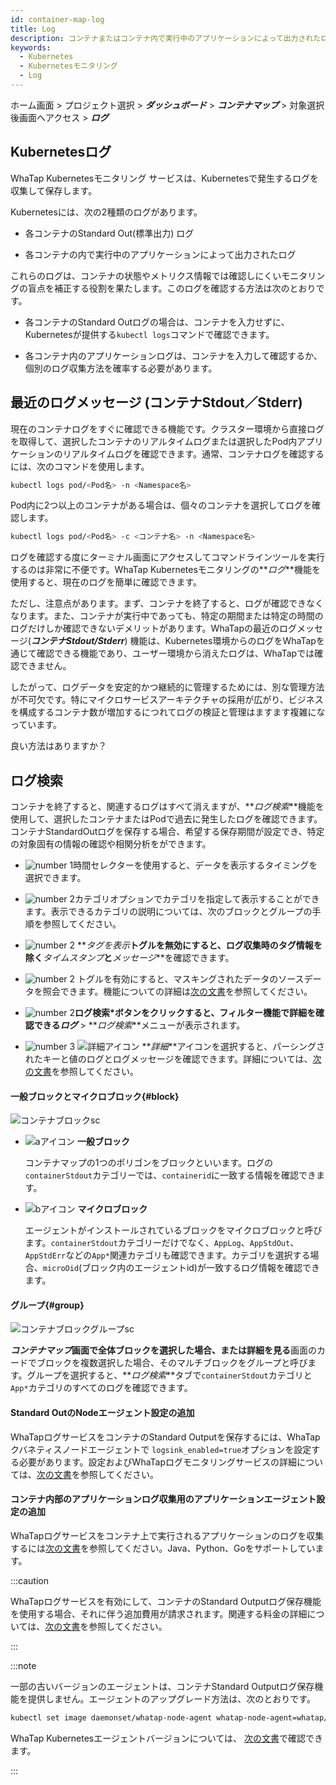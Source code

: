 ```yaml
---
id: container-map-log
title: Log
description: コンテナまたはコンテナ内で実行中のアプリケーションによって出力されたログをすぐに確認できます。
keywords:
  - Kubernetes
  - Kubernetesモニタリング
  - Log
---
```


ホーム画面 > プロジェクト選択 > **_ダッシュボード_** > **_コンテナマップ_** > 対象選択後<Cmdname sid="BTN07712" className="uitext" />画面へアクセス > **_ログ_**

## Kubernetesログ

WhaTap Kubernetesモニタリング サービスは、Kubernetesで発生するログを収集して保存します。 

Kubernetesには、次の2種類のログがあります。

- 各コンテナのStandard Out(標準出力) ログ

- 各コンテナの内で実行中のアプリケーションによって出力されたログ

これらのログは、コンテナの状態やメトリクス情報では確認しにくいモニタリングの盲点を補正する役割を果たします。このログを確認する方法は次のとおりです。

- 各コンテナのStandard Outログの場合は、コンテナを入力せずに、Kubernetesが提供する`kubectl logs`コマンドで確認できます。

- 各コンテナ内のアプリケーションログは、コンテナを入力して確認するか、個別のログ収集方法を確率する必要があります。

## 最近のログメッセージ (コンテナStdout／Stderr)

現在のコンテナログをすぐに確認できる機能です。クラスター環境から直接ログを取得して、選択したコンテナのリアルタイムログまたは選択したPod内アプリケーションのリアルタイムログを確認できます。通常、コンテナログを確認するには、次のコマンドを使用します。

```bash
kubectl logs pod/<Pod名> -n <Namespace名>
```

Pod内に2つ以上のコンテナがある場合は、個々のコンテナを選択してログを確認します。

```bash
kubectl logs pod/<Pod名> -c <コンテナ名> -n <Namespace名>
```

ログを確認する度にターミナル画面にアクセスしてコマンドラインツールを実行するのは非常に不便です。WhaTap Kubernetesモニタリングの**_ログ_**機能を使用すると、現在のログを簡単に確認できます。 

<ImgLang img='k8s-container-log.png' desc='最近のログメッセージ' />

ただし、注意点があります。まず、コンテナを終了すると、ログが確認できなくなります。また、コンテナが実行中であっても、特定の期間または特定の時間のログだけしか確認できないデメリットがあります。WhaTapの最近のログメッセージ(**_コンテナStdout/Stderr_**) 機能は、Kubernetes環境からのログをWhaTapを通じて確認できる機能であり、ユーザー環境から消えたログは、WhaTapでは確認できません。 

したがって、ログデータを安定的かつ継続的に管理するためには、別な管理方法が不可欠です。特にマイクロサービスアーキテクチャの採用が広がり、ビジネスを構成するコンテナ数が増加するにつれてログの検証と管理はますます複雑になっています。

良い方法はありますか？

## ログ検索

コンテナを終了すると、関連するログはすべて消えますが、**_ログ検索_**機能を使用して、選択したコンテナまたはPodで過去に発生したログを確認できます。コンテナStandardOutログを保存する場合、希望する保存期間が設定でき、特定の対象固有の情報の確認や相関分析をができます。 

<ImgLang img='k8s-log-search.png' desc='ログ検索' />

- ![number 1](/img/number-01.png)時間セレクターを使用すると、データを表示するタイミングを選択できます。 

- ![number 2](/img/number-02.png)カテゴリオプションでカテゴリを指定して表示することができます。表示できるカテゴリの説明については、次のブロックとグループの手順を参照してください。

- ![number 2](/img/number-02.png) **_タグを表示_**トグルを無効にすると、ログ収集時のタグ情報を除く**_タイムスタンプ_**と**_メッセージ_**を確認できます。

- ![number 2](/img/number-02.png) <Cmdname sid="DSC08818" className="uitext" />トグルを有効にすると、マスキングされたデータのソースデータを照会できます。<Cmdname sid="TTL08814" className="uitext" />機能についての詳細は[次の文書](/log/log-setting#log-deidentification-of-personal-info)を参照してください。 

- ![number 2](/img/number-02.png)**ログ検索\***ボタンをクリックすると、フィルター機能で詳細を確認できる**_ログ_** > **_ログ検索_**メニューが表示されます。 

- ![number 3](/img/number-03.png) ![詳細アイコン](/img/ic-caret-right.svg) **_詳細_**アイコンを選択すると、パーシングされたキーと値のログとログメッセージを確認できます。詳細については、[次の文書](/log/log-search)を参照してください。

#### 一般ブロックとマイクロブロック{#block}

![コンテナブロックsc](/img/k8s-block.png)

- ![aアイコン](/img/char-a.svg) **一般ブロック**

  コンテナマップの1つのポリゴンをブロックといいます。ログの`containerStdout`カテゴリーでは、`containerid`に一致する情報を確認できます。

- ![bアイコン](/img/char-b.svg) **マイクロブロック**

  エージェントがインストールされているブロックをマイクロブロックと呼びます。`containerStdout`カテゴリーだけでなく、`AppLog`、`AppStdOut`、`AppStdErr`などの`App*`関連カテゴリも確認できます。カテゴリを選択する場合、`microOid`(ブロック内のエージェントid)が一致するログ情報を確認できます。

#### グループ{#group}

![コンテナブロックグループsc](/img/k8s-container-group.png)

**_コンテナマップ_**画面で全体ブロックを選択した場合、または**詳細を見る**画面のカードでブロックを複数選択した場合、そのマルチブロックをグループと呼びます。グループを選択すると、**_ログ検索_**タブで`containerStdout`カテゴリと`App*`カテゴリのすべてのログを確認できます。

#### Standard OutのNodeエージェント設定の追加

WhaTapログサービスをコンテナのStandard Outputを保存するには、WhaTapクバネティスノードエージェントで `logsink_enabled=true`オプションを設定する必要があります。設定およびWhaTapログモニタリングサービスの詳細については、[次の文書](../log/log-k8s#k8s-log-node)を参照してください。

#### コンテナ内部のアプリケーションログ収集用のアプリケーションエージェント設定の追加

WhaTapログサービスをコンテナ上で実行されるアプリケーションのログを収集するには[次の文書](../log/log-k8s#k8s-log-app)を参照してください。Java、Python、Goをサポートしています。 

:::caution

WhaTapログサービスを有効にして、コンテナのStandard Outputログ保存機能を使用する場合、それに伴う追加費用が請求されます。関連する料金の詳細については、[次の文書](https://www.whatap.io/ko/pricing/)を参照してください。

:::

:::note

一部の古いバージョンのエージェントは、コンテナStandard Outputログ保存機能を提供しません。エージェントのアップグレード方法は、次のとおりです。

```bash title='Agent update'
kubectl set image daemonset/whatap-node-agent whatap-node-agent=whatap/kube_mon:<에이전트버전> -n whatap-monitoring
```

WhaTap Kubernetesエージェントバージョンについては、 [次の文書](https://hub.docker.com/r/whatap/kube_mon/tags)で確認できます。

:::
